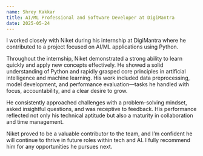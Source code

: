 ```yaml
---
name: Shrey Kakkar
title: AI/ML Professional and Software Developer at DigiMantra
date: 2025-05-24
---
```


I worked closely with Niket during his internship at DigiMantra where he contributed to a project focused on AI/ML applications using Python.

Throughout the internship, Niket demonstrated a strong ability to learn quickly and apply new concepts effectively. He showed a solid understanding of Python and rapidly grasped core principles in artificial intelligence and machine learning. His work included data preprocessing, model development, and performance evaluation—tasks he handled with focus, accountability, and a clear desire to grow.

He consistently approached challenges with a problem-solving mindset, asked insightful questions, and was receptive to feedback. His performance reflected not only his technical aptitude but also a maturity in collaboration and time management.

Niket proved to be a valuable contributor to the team, and I’m confident he will continue to thrive in future roles within tech and AI. I fully recommend him for any opportunities he pursues next.
